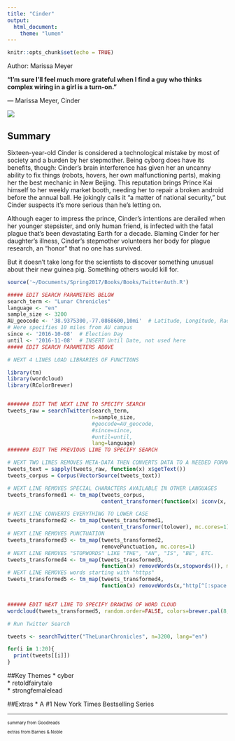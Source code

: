 ```yaml
---
title: "Cinder"
output: 
  html_document:
    theme: "lumen"
---
```


```r
knitr::opts_chunk$set(echo = TRUE)
```
Author: Marissa Meyer

**“I'm sure I'll feel much more grateful when I find a guy who thinks complex wiring in a girl is a turn-on.”**

― Marissa Meyer, Cinder

![](cinder.jpeg)

## Summary
Sixteen-year-old Cinder is considered a technological mistake by most of society and a burden by her stepmother. Being cyborg does have its benefits, though: Cinder's brain interference has given her an uncanny ability to fix things (robots, hovers, her own malfunctioning parts), making her the best mechanic in New Beijing. This reputation brings Prince Kai himself to her weekly market booth, needing her to repair a broken android before the annual ball. He jokingly calls it "a matter of national security," but Cinder suspects it's more serious than he's letting on.

Although eager to impress the prince, Cinder's intentions are derailed when her younger stepsister, and only human friend, is infected with the fatal plague that's been devastating Earth for a decade. Blaming Cinder for her daughter's illness, Cinder's stepmother volunteers her body for plague research, an "honor" that no one has survived.

But it doesn't take long for the scientists to discover something unusual about their new guinea pig. Something others would kill for. 

```r

source('~/Documents/Spring2017/Books/Books/TwitterAuth.R')
```


```r
##### EDIT SEARCH PARAMETERS BELOW
search_term <- "Lunar Chronicles" 
language <- "en"
sample_size <- 3200
AU_geocode <- '38.9375300,-77.0868600,10mi'  # Latitude, Longitude, Radius
# Here specifies 10 miles from AU campus
since <- '2016-10-08'  # Election Day
until <- '2016-11-08'  # INSERT Until Date, not used here
##### EDIT SEARCH PARAMETERS ABOVE

# NEXT 4 LINES LOAD LIBRARIES OF FUNCTIONS

library(tm)
library(wordcloud)
library(RColorBrewer)


####### EDIT THE NEXT LINE TO SPECIFY SEARCH
tweets_raw = searchTwitter(search_term,
                           n=sample_size,
                           #geocode=AU_geocode,
                           #since=since,
                           #until=until,
                           lang=language)
####### EDIT THE PREVIOUS LINE TO SPECIFY SEARCH

# NEXT TWO LINES REMOVES META-DATA THEN CONVERTS DATA TO A NEEDED FORMAT
tweets_text = sapply(tweets_raw, function(x) x$getText())
tweets_corpus = Corpus(VectorSource(tweets_text))

# NEXT LINE REMOVES SPECIAL CHARACTERS AVAILABLE IN OTHER LANGUAGES
tweets_transformed1 <- tm_map(tweets_corpus,
                              content_transformer(function(x) iconv(x, to="UTF-8-MAC")), mc.cores=1)

# NEXT LINE CONVERTS EVERYTHING TO LOWER CASE
tweets_transformed2 <- tm_map(tweets_transformed1,
                              content_transformer(tolower), mc.cores=1)
# NEXT LINE REMOVES PUNCTUATION
tweets_transformed3 <- tm_map(tweets_transformed2,
                              removePunctuation, mc.cores=1)
# NEXT LINE REMOVES "STOPWORDS" LIKE "THE", "AN", "IS", "BE", ETC.
tweets_transformed4 <- tm_map(tweets_transformed3,
                              function(x) removeWords(x,stopwords()), mc.cores=1)
# NEXT LINE REMOVES words starting with "https"
tweets_transformed5 <- tm_map(tweets_transformed4,
                              function(x) removeWords(x,"http[^[:space:]]*"), mc.cores=1)


###### EDIT NEXT LINE TO SPECIFY DRAWING OF WORD CLOUD
wordcloud(tweets_transformed5, random.order=FALSE, colors=brewer.pal(8,"Dark2"))
```


``` r

# Run Twitter Search

tweets <- searchTwitter("TheLunarChronicles", n=3200, lang="en")

for(i in 1:20){
  print(tweets[[i]])
}
```

##Key Themes
* cyber   
* retoldfairytale   
* strongfemalelead   

##Extras
* A #1 New York Times Bestselling Series

***
<small> <small>  

summary from Goodreads 

extras from Barnes & Noble

\small \small